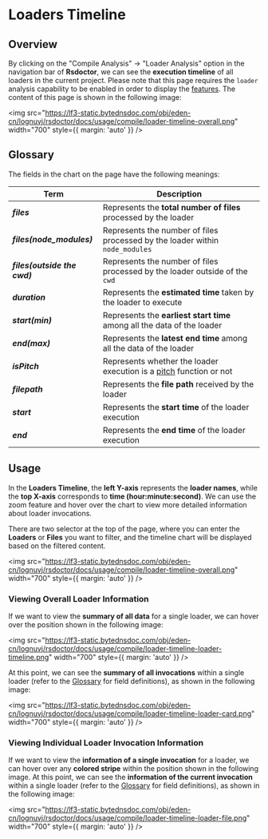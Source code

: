 # Loaders Timeline

## Overview

By clicking on the "Compile Analysis" -> "Loader Analysis" option in the navigation bar of **Rsdoctor**, we can see the **execution timeline** of all loaders in the current project. Please note that this page requires the `loader` analysis capability to be enabled in order to display the [features](/config/options/options). The content of this page is shown in the following image:

<img
  src="https://lf3-static.bytednsdoc.com/obj/eden-cn/lognuvj/rsdoctor/docs/usage/compile/loader-timeline-overall.png"
  width="700"
  style={{ margin: 'auto' }}
/>

## Glossary

The fields in the chart on the page have the following meanings:

| Term                                 | Description                                                                                                               |
| ------------------------------------ | ------------------------------------------------------------------------------------------------------------------------- |
| <b><i>files</i></b>                  | Represents the **total number of files** processed by the loader                                                          |
| <b><i>files(node_modules)</i></b>    | Represents the number of files processed by the loader within `node_modules`                                              |
| <b><i>files(outside the cwd)</i></b> | Represents the number of files processed by the loader outside of the `cwd`                                               |
| <b><i>duration</i></b>               | Represents the **estimated time** taken by the loader to execute                                                          |
| <b><i>start(min)</i></b>             | Represents the **earliest start time** among all the data of the loader                                                   |
| <b><i>end(max)</i></b>               | Represents the **latest end time** among all the data of the loader                                                       |
| <b><i>isPitch</i></b>                | Represents whether the loader execution is a [pitch](https://webpack.js.org/api/loaders/#pitching-loader) function or not |
| <b><i>filepath</i></b>               | Represents the **file path** received by the loader                                                                       |
| <b><i>start</i></b>                  | Represents the **start time** of the loader execution                                                                     |
| <b><i>end</i></b>                    | Represents the **end time** of the loader execution                                                                       |

## Usage

In the **Loaders Timeline**, the **left Y-axis** represents the **loader names**, while the **top X-axis** corresponds to **time (hour:minute:second)**. We can use the zoom feature and hover over the chart to view more detailed information about loader invocations.

There are two selector at the top of the page, where you can enter the **Loaders** or **Files** you want to filter, and the timeline chart will be displayed based on the filtered content.

<img
  src="https://lf3-static.bytednsdoc.com/obj/eden-cn/lognuvj/rsdoctor/docs/usage/compile/loader-timeline-overall.png"
  width="700"
  style={{ margin: 'auto' }}
/>

### Viewing Overall Loader Information

If we want to view the **summary of all data** for a single loader, we can hover over the position shown in the following image:

<img
  src="https://lf3-static.bytednsdoc.com/obj/eden-cn/lognuvj/rsdoctor/docs/usage/compile/loader-timeline-loader-timeline.png"
  width="700"
  style={{ margin: 'auto' }}
/>

At this point, we can see the **summary of all invocations** within a single loader (refer to the [Glossary](#glossary) for field definitions), as shown in the following image:

<img
  src="https://lf3-static.bytednsdoc.com/obj/eden-cn/lognuvj/rsdoctor/docs/usage/compile/loader-timeline-loader-card.png"
  width="700"
  style={{ margin: 'auto' }}
/>

### Viewing Individual Loader Invocation Information

If we want to view the **information of a single invocation** for a loader, we can hover over any **colored stripe** within the position shown in the following image. At this point, we can see the **information of the current invocation** within a single loader (refer to the [Glossary](#glossary) for field definitions), as shown in the following image:

<img
  src="https://lf3-static.bytednsdoc.com/obj/eden-cn/lognuvj/rsdoctor/docs/usage/compile/loader-timeline-loader-file.png"
  width="700"
  style={{ margin: 'auto' }}
/>
